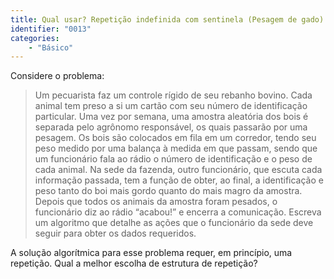 ```yaml
---
title: Qual usar? Repetição indefinida com sentinela (Pesagem de gado)
identifier: "0013"
categories:
    - "Básico"
---
```

::: {#exr-0013}
Considere o problema: 

> Um pecuarista faz um controle rígido de seu rebanho bovino. Cada animal tem preso a si um cartão com seu número de identificação particular. Uma vez por semana, uma amostra aleatória dos bois é separada pelo agrônomo responsável, os quais passarão por uma pesagem. Os bois são colocados em fila em um corredor, tendo seu peso medido por uma balança à medida em que passam, sendo que um funcionário fala ao rádio o número de identificação e o peso de cada animal. Na sede da fazenda, outro funcionário, que escuta cada informação passada, tem a função de obter, ao final, a identificação e peso tanto do boi mais gordo quanto do mais magro da amostra. Depois que todos os animais da amostra foram pesados, o funcionário diz ao rádio "acabou!" e encerra a comunicação. Escreva um algoritmo que detalhe as ações que o funcionário da sede deve seguir para obter os dados requeridos.

A solução algorítmica para esse problema requer, em princípio, uma repetição.
Qual a melhor escolha de estrutura de repetição?

<!-- @sol-0013 -->
:::
